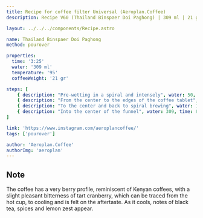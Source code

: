 ```yaml
---
title: Recipe for coffee filter Universal (Aeroplan.Coffee)
description: Recipe V60 (Thailand Binspaer Doi Paghong) | 309 ml | 21 gr

layout: ../../../components/Recipe.astro

name: Thailand Binspaer Doi Paghong
method: pourover

properties:
  time: '3:25'
  water: '309 ml'
  temperature: '95'
  coffeeWeight: '21 gr'

steps: [
	{ description: "Pre-wetting in a spiral and intensely", water: 50, time: 50 },
	{ description: "From the center to the edges of the coffee tablet", water: 120, time: 30 },
	{ description: "To the center and back to spiral brewing", water: 180, time: 40 },
	{ description: "Into the center of the funnel", water: 309, time: 85 }
]

link: 'https://www.instagram.com/aeroplancoffee/'
tags: ['pourover']

author: 'Aeroplan.Coffee'
authorImg: 'aeroplan'
---
```


## Note
The coffee has a very berry profile, reminiscent of Kenyan coffees, with a slight pleasant bitterness of tart cranberry, which can be traced from the hot cup, to cooling and is felt on the aftertaste.
As it cools, notes of black tea, spices and lemon zest appear.


